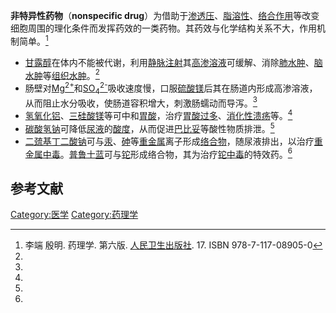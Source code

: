 {{Medical}}
'''非特异性药物'''（'''nonspecific drug'''）为借助于[[渗透压|渗透压]]、[[脂溶性|脂溶性]]、[[络合作用|络合作用]]等改变细胞周围的理化条件而发挥药效的一类药物。其药效与化学结构关系不大，作用机制简单。<ref name=PMPH>李端 殷明. 药理学. 第六版. [[人民卫生出版社|人民卫生出版社]]. 17. ISBN 978-7-117-08905-0</ref>

*[[甘露醇|甘露醇]]在体内不能被代谢，利用[[静脉注射|静脉注射]]其[[高渗溶液|高渗溶液]]可缓解、消除[[肺水肿|肺水肿]]、[[脑水肿|脑水肿]]等[[组织水肿|组织水肿]]。<ref name=PMPH />
*肠壁对[[镁离子|Mg<sup>2+</sup>]]和[[硫酸根离子|SO<sub>4</sub><sup>2-</sup>]]吸收速度慢，口服[[硫酸镁|硫酸镁]]后其在肠道内形成高渗溶液，从而阻止水分吸收，使肠道容积增大，刺激肠蠕动而导泻。<ref name=PMPH />
*[[氢氧化铝|氢氧化铝]]、[[三硅酸镁|三硅酸镁]]等可中和[[胃酸|胃酸]]，治疗[[胃酸过多|胃酸过多]]、[[消化性溃疡|消化性溃疡]]等。<ref name=PMPH />
*[[碳酸氢钠|碳酸氢钠]]可降低[[尿液|尿液]]的[[酸度|酸度]]，从而促进[[巴比妥|巴比妥]]等酸性物质排泄。<ref name=PMPH />
*[[二巯基丁二酸钠|二巯基丁二酸钠]]可与[[汞|汞]]、[[砷|砷]]等[[重金属|重金属]]离子形成[[络合物|络合物]]，随尿液排出，以治疗[[重金属中毒|重金属中毒]]。[[普鲁士蓝|普鲁士蓝]]可与[[铊|铊]]形成络合物，其为治疗[[铊中毒|铊中毒]]的特效药。<ref name=PMPH />

== 参考文献 ==
{{reflist}}

[[Category:医学|Category:医学]]
[[Category:药理学|Category:药理学]]